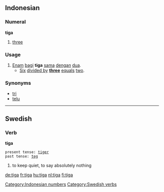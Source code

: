 ==Indonesian==
===Numeral===
'''tiga'''

# [[three]]

===Usage===
# [[enam|Enam]] [[bagi]] '''tiga''' [[sama]] [[dengan]] [[dua]].
#* [[six|Six]] [[divided by]] '''[[three]]''' [[equal]]s [[two]].

===Synonyms===
* [[tri]]
* [[telu]]

[[Category:Indonesian numbers]]

----

==Swedish==
===Verb===
'''tiga''' 

 present tense: [[tiger#Swedish|tiger]]
 past tense: [[teg#Swedish|teg]]

#to keep quiet, to say absolutely nothing

[[Category:Swedish verbs]]

[[de:tiga]]
[[fr:tiga]]
[[hu:tiga]]
[[nl:tiga]]
[[fi:tiga]]